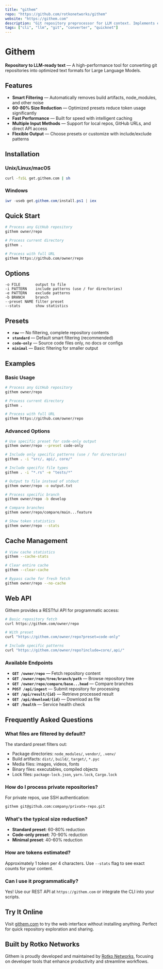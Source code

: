 ```yaml
---
title: "githem"
repo: "https://github.com/rotkonetworks/githem"
website: "https://githem.com"
description: "Git repository preprocessor for LLM context. Implements efficient filtering and tokenization strategies."
tags: ["cli", "llm", "git", "converter", "quicknet"]
---
```


# Githem

**Repository to LLM-ready text** — A high-performance tool for converting git repositories into optimized text formats for Large Language Models.

## Features

- **Smart Filtering** — Automatically removes build artifacts, node_modules, and other noise
- **60-80% Size Reduction** — Optimized presets reduce token usage significantly
- **Fast Performance** — Built for speed with intelligent caching
- **Multiple Input Methods** — Support for local repos, GitHub URLs, and direct API access
- **Flexible Output** — Choose presets or customize with include/exclude patterns

## Installation

### Unix/Linux/macOS
```bash
curl -fsSL get.githem.com | sh
```

### Windows
```powershell
iwr -useb get.githem.com/install.ps1 | iex
```

## Quick Start

```bash
# Process any GitHub repository
githem owner/repo

# Process current directory
githem .

# Process with full URL
githem https://github.com/owner/repo
```

## Options

```
-o FILE       output to file
-i PATTERN    include patterns (use / for directories)
-e PATTERN    exclude patterns
-b BRANCH     branch
--preset NAME filter preset
--stats       show statistics
```

## Presets

- **`raw`** — No filtering, complete repository contents
- **`standard`** — Default smart filtering (recommended)
- **`code-only`** — Source code files only, no docs or configs
- **`minimal`** — Basic filtering for smaller output

## Examples

### Basic Usage
```bash
# Process any GitHub repository
githem owner/repo

# Process current directory
githem .

# Process with full URL
githem https://github.com/owner/repo
```

### Advanced Options
```bash
# Use specific preset for code-only output
githem owner/repo --preset code-only

# Include only specific patterns (use / for directories)
githem . -i "src/, api/, core/"

# Include specific file types
githem . -i "*.rs" -e "tests/*"

# Output to file instead of stdout
githem owner/repo -o output.txt

# Process specific branch
githem owner/repo -b develop

# Compare branches
githem owner/repo/compare/main...feature

# Show token statistics
githem owner/repo --stats
```

## Cache Management

```bash
# View cache statistics
githem --cache-stats

# Clear entire cache
githem --clear-cache

# Bypass cache for fresh fetch
githem owner/repo --no-cache
```

## Web API

Githem provides a RESTful API for programmatic access:

```bash
# Basic repository fetch
curl https://githem.com/owner/repo

# With preset
curl "https://githem.com/owner/repo?preset=code-only"

# Include specific patterns
curl "https://githem.com/owner/repo?include=core/,api/"
```

### Available Endpoints

- **`GET /owner/repo`** — Fetch repository content
- **`GET /owner/repo/tree/branch/path`** — Browse repository tree
- **`GET /owner/repo/compare/base...head`** — Compare branches
- **`POST /api/ingest`** — Submit repository for processing
- **`GET /api/result/{id}`** — Retrieve processed result
- **`GET /api/download/{id}`** — Download as file
- **`GET /health`** — Service health check

## Frequently Asked Questions

### What files are filtered by default?
The standard preset filters out:
- Package directories: `node_modules/`, `vendor/`, `.venv/`
- Build artifacts: `dist/`, `build/`, `target/`, `*.pyc`
- Media files: images, videos, fonts
- Binary files: executables, compiled objects
- Lock files: `package-lock.json`, `yarn.lock`, `Cargo.lock`

### How do I process private repositories?
For private repos, use SSH authentication:
```bash
githem git@github.com:company/private-repo.git
```

### What's the typical size reduction?
- **Standard preset**: 60-80% reduction
- **Code-only preset**: 70-90% reduction
- **Minimal preset**: 40-60% reduction

### How are tokens estimated?
Approximately 1 token per 4 characters. Use `--stats` flag to see exact counts for your content.

### Can I use it programmatically?
Yes! Use our REST API at `https://githem.com` or integrate the CLI into your scripts.

## Try It Online

Visit [githem.com](https://githem.com) to try the web interface without installing anything. Perfect for quick repository exploration and sharing.

## Built by Rotko Networks

Githem is proudly developed and maintained by [Rotko Networks](https://rotko.net), focusing on developer tools that enhance productivity and streamline workflows.